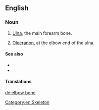 ==English==

===Noun===
{{en-noun|head=[[elbow]] [[bone]]}}

# {{context|anatomy}} [[ulna|Ulna]], the main forearm bone.
# {{context|anatomy}} [[olecranon|Olecranon]], at the elbow end of the ulna.

====See also====
*{{pedia|Ulna}}
*{{pedia|Olecranon}}

====Translations====
{{trans-see|ulna}}

{{trans-see|olecranon}}

[[Category:en:Skeleton]]

[[de:elbow bone]]